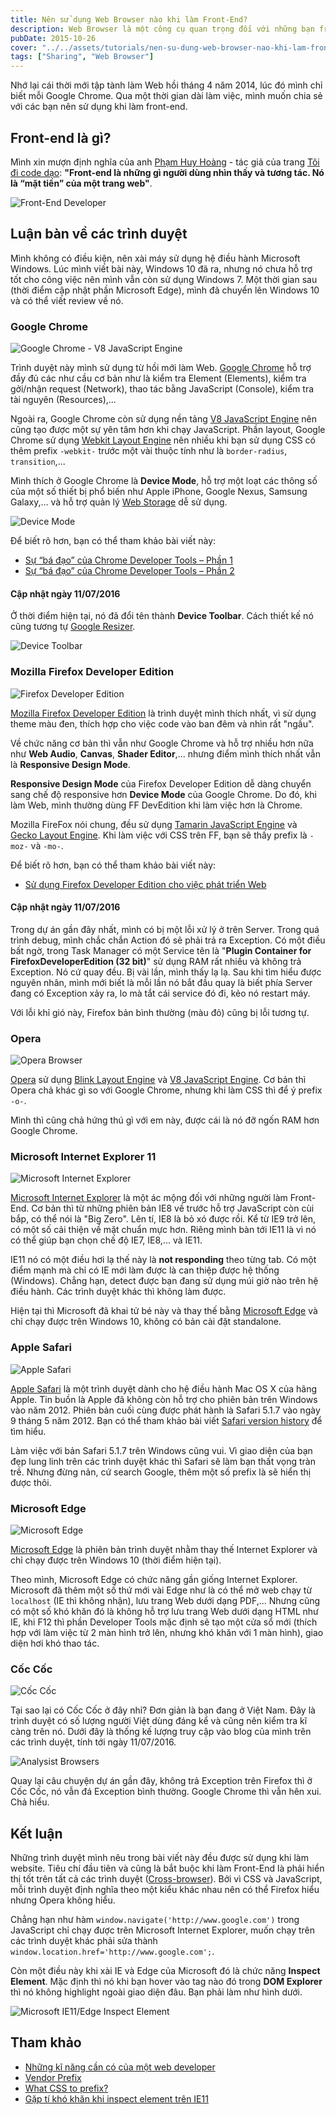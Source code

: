 ```yaml
---
title: Nên sử dụng Web Browser nào khi làm Front-End?
description: Web Browser là một công cụ quan trọng đối với những bạn front-end developer. Mình chia sẻ nên sử dụng web browser nào khi làm front-end. Điều này, mình rút ra được trong quá trình làm việc.
pubDate: 2015-10-26
cover: "../../assets/tutorials/nen-su-dung-web-browser-nao-khi-lam-front-end/frontend.jpg"
tags: ["Sharing", "Web Browser"]
---
```


Nhớ lại cái thời mới tập tành làm Web hồi tháng 4 năm 2014, lúc đó mình chỉ biết mỗi Google Chrome. Qua một thời gian dài làm việc, mình muốn chia sẻ với các bạn nên sử dụng khi làm front-end.

## Front-end là gì?

Mình xin mượn định nghĩa của anh [Phạm Huy Hoàng](https://toidicodedao.wordpress.com/about/) - tác giả của trang [Tôi đi code dạo](https://toidicodedao.wordpress.com): **"Front-end là những gì người dùng nhìn thấy và tương tác. Nó là “mặt tiền” của một trang web"**.

![Front-End Developer](../../assets/tutorials/nen-su-dung-web-browser-nao-khi-lam-front-end/frontend.jpg)

## Luận bàn về các trình duyệt

Mình không có điều kiện, nên xài máy sử dụng hệ điều hành Microsoft Windows. Lúc mình viết bài này, Windows 10 đã ra, nhưng nó chưa hỗ trợ tốt cho công việc nên mình vẫn còn sử dụng Windows 7. Một thời gian sau (thời điểm cập nhật phần Microsoft Edge), mình đã chuyển lên Windows 10 và có thể viết review về nó.

### Google Chrome

![Google Chrome - V8 JavaScript Engine](../../assets/tutorials/nen-su-dung-web-browser-nao-khi-lam-front-end/Chrome-V8.png)

Trình duyệt này mình sử dụng từ hồi mới làm Web. [Google Chrome](https://en.wikipedia.org/wiki/Google_Chrome) hỗ trợ đầy đủ các như cầu cơ bản như là kiểm tra Element (Elements), kiểm tra gởi/nhận request (Network), thao tác bằng JavaScript (Console), kiểm tra tài nguyên (Resources),...

Ngoài ra, Google Chrome còn sử dụng nền tảng [V8 JavaScript Engine](<https://en.wikipedia.org/wiki/V8_(JavaScript_engine)>) nên cũng tạo được một sự yên tâm hơn khi chạy JavaScript. Phần layout, Google Chrome sử dụng [Webkit Layout Engine](https://en.wikipedia.org/wiki/WebKit) nên nhiều khi bạn sử dụng CSS có thêm prefix `-webkit-` trước một vài thuộc tính như là `border-radius`, `transition`,...

Mình thích ở Google Chrome là **Device Mode**, hỗ trợ một loạt các thông số của một số thiết bị phổ biến như Apple iPhone, Google Nexus, Samsung Galaxy,... và hỗ trợ quản lý [Web Storage](http://www.w3.org/TR/webstorage/) dễ sử dụng.

![Device Mode](../../assets/tutorials/nen-su-dung-web-browser-nao-khi-lam-front-end/chrome-devices.png)

Để biết rõ hơn, bạn có thể tham khảo bài viết này:

- [Sự “bá đạo” của Chrome Developer Tools – Phần 1](https://toidicodedao.wordpress.com/2015/10/08/su-ba-dao-cua-chrome-developer-tools-phan-1/)
- [Sự “bá đạo” của Chrome Developer Tools – Phần 2](https://toidicodedao.wordpress.com/2015/10/13/su-ba-dao-cua-chrome-developer-tools-phan-2/)

#### Cập nhật ngày 11/07/2016

Ở thời điểm hiện tại, nó đã đổi tên thành **Device Toolbar**. Cách thiết kế nó cũng tương tự [Google Resizer](http://design.google.com/resizer/).

![Device Toolbar](../../assets/tutorials/nen-su-dung-web-browser-nao-khi-lam-front-end/device-toolbar.png)

### Mozilla Firefox Developer Edition

![Firefox Developer Edition](../../assets/tutorials/nen-su-dung-web-browser-nao-khi-lam-front-end/DevEdition.png)

[Mozilla Firefox Developer Edition](https://www.mozilla.org/en-US/firefox/developer/) là trình duyệt mình thích nhất, vì sử dụng theme màu đen, thích hợp cho việc code vào ban đêm và nhìn rất "ngầu".

Về chức năng cơ bản thì vẫn như Google Chrome và hỗ trợ nhiều hơn nữa như **Web Audio**, **Canvas**, **Shader Editor**,... nhưng điểm mình thích nhất vẫn là **Responsive Design Mode**.

**Responsive Design Mode** của Firefox Developer Edition dễ dàng chuyển sang chế độ responsive hơn **Device Mode** của Google Chrome. Do đó, khi làm Web, mình thường dùng FF DevEdition khi làm việc hơn là Chrome.

Mozilla FireFox nói chung, đều sử dụng [Tamarin JavaScript Engine](<https://en.wikipedia.org/wiki/Tamarin_(software)>) và [Gecko Layout Engine](<https://en.wikipedia.org/wiki/Gecko_(software)>). Khi làm việc với CSS trên FF, bạn sẽ thấy prefix là `-moz-` và `-mo-`.

Để biết rõ hơn, bạn có thể tham khảo bài viết này:

- [Sử dụng Firefox Developer Edition cho việc phát triển Web](http://code.tutsplus.com/vi/tutorials/using-firefox-developer-edition-for-web-development--cms-23793)

#### Cập nhật ngày 11/07/2016

Trong dự án gần đây nhất, mình có bị một lỗi xử lý ở trên Server. Trong quá trình debug, mình chắc chắn Action đó sẽ phải trả ra Exception. Có một điều bất ngờ, trong Task Manager có một Service tên là "**Plugin Container for FirefoxDeveloperEdition (32 bit)**" sử dụng RAM rất nhiều và không trả Exception. Nó cứ quay đều. Bị vài lần, mình thấy lạ lạ. Sau khi tìm hiểu được nguyên nhân, mình mới biết là mỗi lần nó bắt đầu quay là biết phía Server đang có Exception xảy ra, lo mà tắt cái service đó đi, kẻo nó restart máy.

Với lỗi khỉ gió này, Firefox bản bình thường (màu đỏ) cũng bị lỗi tương tự.

### Opera

![Opera Browser](../../assets/tutorials/nen-su-dung-web-browser-nao-khi-lam-front-end/opera.jpg)

[Opera](http://www.opera.com) sử dụng [Blink Layout Engine](<https://en.wikipedia.org/wiki/Blink_(web_engine)>) và [V8 JavaScript Engine](<https://en.wikipedia.org/wiki/V8_(JavaScript_engine)>). Cơ bản thì Opera chả khác gì so với Google Chrome, nhưng khi làm CSS thì để ý prefix `-o-`.

Mình thì cũng chả hứng thú gì với em này, được cái là nó đỡ ngốn RAM hơn Google Chrome.

### Microsoft Internet Explorer 11

![Microsoft Internet Explorer](../../assets/tutorials/nen-su-dung-web-browser-nao-khi-lam-front-end/ie.png)

[Microsoft Internet Explorer](https://en.wikipedia.org/wiki/Internet_Explorer) là một ác mộng đối với những người làm Front-End. Cơ bản thì từ những phiên bản IE8 về trước hỗ trợ JavaScript còn cùi bắp, có thể nói là "Big Zero". Lên tí, IE8 là bỏ xó được rồi. Kể từ IE9 trở lên, có một số cải thiện về mặt chuẩn mực hơn. Riêng mình bàn tới IE11 là vì nó có thể giúp bạn chọn chế độ IE7, IE8,... và IE11.

IE11 nó có một điều hơi lạ thế này là **not responding** theo từng tab. Có một điểm mạnh mà chỉ có IE mới làm được là can thiệp được hệ thống (Windows). Chẳng hạn, detect được bạn đang sử dụng múi giờ nào trên hệ điều hành. Các trình duyệt khác thì không làm được.

Hiện tại thì Microsoft đã khai tử bé này và thay thế bằng [Microsoft Edge](https://en.wikipedia.org/wiki/Microsoft_Edge) và chỉ chạy được trên Windows 10, không có bản cài đặt standalone.

### Apple Safari

![Apple Safari](../../assets/tutorials/nen-su-dung-web-browser-nao-khi-lam-front-end/safari.png)

[Apple Safari](<https://en.wikipedia.org/wiki/Safari_(web_browser)>) là một trình duyệt dành cho hệ điều hành Mac OS X của hãng Apple. Tin buồn là Apple đã không còn hỗ trợ cho phiên bản trên Windows vào năm 2012. Phiên bản cuối cùng được phát hành là Safari 5.1.7 vào ngày 9 tháng 5 năm 2012. Bạn có thể tham khảo bài viết [Safari version history](https://en.wikipedia.org/wiki/Safari_version_history) để tìm hiểu.

Làm việc với bản Safari 5.1.7 trên Windows cũng vui. Vì giao diện của bạn đẹp lung linh trên các trình duyệt khác thì Safari sẽ làm bạn thất vọng tràn trề. Nhưng đừng nản, cứ search Google, thêm một số prefix là sẽ hiển thị được thôi.

### Microsoft Edge

![Microsoft Edge](../../assets/tutorials/nen-su-dung-web-browser-nao-khi-lam-front-end/edge.png)

[Microsoft Edge](https://en.wikipedia.org/wiki/Microsoft_Edge) là phiên bản trình duyệt nhằm thay thế Internet Explorer và chỉ chạy được trên Windows 10 (thời điểm hiện tại).

Theo mình, Microsoft Edge có chức năng gần giống Internet Explorer. Microsoft đã thêm một số thứ mới vài Edge như là có thể mở web chạy từ `localhost` (IE thì không nhận), lưu trang Web dưới dạng PDF,... Nhưng cũng có một số khó khăn đó là không hỗ trợ lưu trang Web dưới dạng HTML như IE, khi F12 thì phần Developer Tools mặc định sẽ tạo một cửa sổ mới (thích hợp với làm việc từ 2 màn hình trở lên, nhưng khó khăn với 1 màn hình), giao diện hơi khó thao tác.

### Cốc Cốc

![Cốc Cốc](../../assets/tutorials/nen-su-dung-web-browser-nao-khi-lam-front-end/coccoc.png)

Tại sao lại có Cốc Cốc ở đây nhỉ? Đơn giản là bạn đang ở Việt Nam. Đây là trình duyệt có số lượng người Việt dùng đáng kể và cũng nên kiểm tra kĩ càng trên nó. Dưới đây là thống kế lượng truy cập vào blog của mình trên các trình duyệt, tính tới ngày 11/07/2016.

![Analysist Browsers](../../assets/tutorials/nen-su-dung-web-browser-nao-khi-lam-front-end/analysist-browsers.png)

Quay lại câu chuyện dự án gần đây, không trả Exception trên Firefox thì ở Cốc Cốc, nó vẫn đá Exception bình thường. Google Chrome thì vẫn hên xui. Chả hiểu.

## Kết luận

Những trình duyệt mình nêu trong bài viết này đều được sử dụng khi làm website. Tiêu chí đầu tiên và cũng là bắt buộc khi làm Front-End là phải hiển thị tốt trên tất cả các trình duyệt ([Cross-browser](https://en.wikipedia.org/wiki/Cross-browser)). Bởi vì CSS và JavaScript, mỗi trình duyệt định nghĩa theo một kiểu khác nhau nên có thể Firefox hiểu nhưng Opera không hiểu.

Chẳng hạn như hàm `window.navigate('http://www.google.com')` trong JavaScript chỉ chạy được trên Microsoft Internet Explorer, muốn chạy trên các trình duyệt khác phải sửa thành `window.location.href='http://www.google.com';`.

Còn một điều này khi xài IE và Edge của Microsoft đó là chức năng **Inspect Element**. Mặc định thì nó khi bạn hover vào tag nào đó trong **DOM Explorer** thì nó không highlight ngoài giao diện đâu. Bạn phải làm như hình dưới.

![Microsoft IE11/Edge Inspect Element](../../assets/tutorials/nen-su-dung-web-browser-nao-khi-lam-front-end/inspect-element.png)

## Tham khảo

- [Những kĩ năng cần có của một web developer](https://toidicodedao.wordpress.com/2015/08/18/nhung-ki-nang-can-co-cua-mot-web-developer/)
- [Vendor Prefix](https://developer.mozilla.org/en-US/docs/Glossary/Vendor_Prefix)
- [What CSS to prefix?](http://shouldiprefix.com)
- [Gặp tí khó khăn khi inspect element trên IE11](http://daynhauhoc.com/t/gap-ti-kho-khan-khi-inspect-element-tren-ie11/11612/2)
